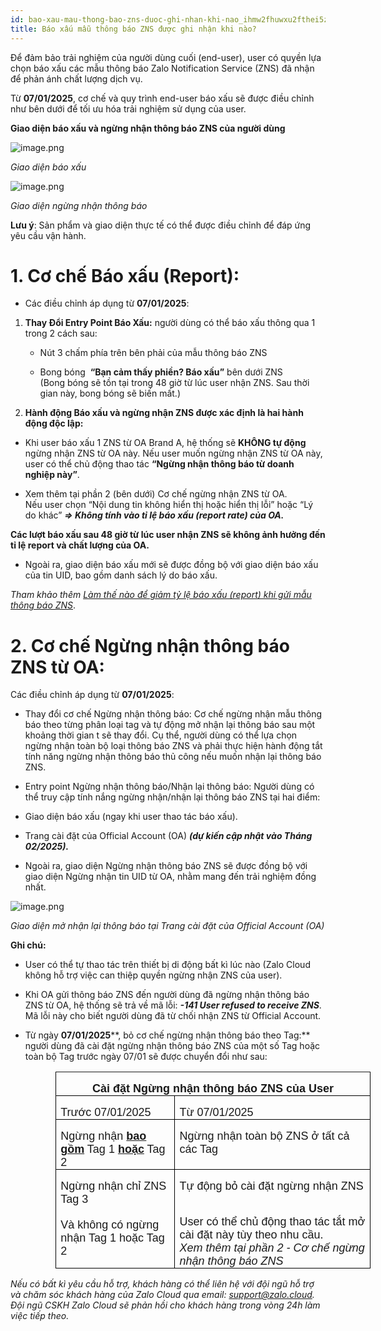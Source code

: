 ```yaml
---
id: bao-xau-mau-thong-bao-zns-duoc-ghi-nhan-khi-nao_ihmw2fhuwxu2fthei5zenufv
title: Báo xấu mẫu thông báo ZNS được ghi nhận khi nào?
---
```

Để đảm bảo trải nghiệm của người dùng cuối (end-user), user có quyền lựa chọn báo xấu các mẫu thông báo Zalo Notification Service (ZNS) đã nhận để phản ánh chất lượng dịch vụ.

Từ **07/01/2025**, cơ chế và quy trình end-user báo xấu sẽ được điều chỉnh như bên dưới để tối ưu hóa trải nghiệm sử dụng của user.

**Giao diện báo xấu và ngừng nhận thông báo ZNS của người dùng**

![image.png](https://content.zalo.cloud/uploads/image_6e833d418e.png)

_Giao diện báo xấu_

![image.png](https://content.zalo.cloud/uploads/image_c6c81903bb.png)

_Giao diện ngừng nhận thông báo_

**Lưu ý**: Sản phẩm và giao diện thực tế có thể được điều chỉnh để đáp ứng yêu cầu vận hành.

**1\. Cơ chế Báo xấu (Report):** 
=================================

*   Các điều chỉnh áp dụng từ **07/01/2025**:
    

1.  **Thay Đổi Entry Point Báo Xấu:** người dùng có thể báo xấu thông qua 1 trong 2 cách sau:
    
    *   Nút 3 chấm phía trên bên phải của mẫu thông báo ZNS
        
    *   Bong bóng  **“Bạn cảm thấy phiền? Báo xấu”** bên dưới ZNS  
        (Bong bóng sẽ tồn tại trong 48 giờ từ lúc user nhận ZNS. Sau thời gian này, bong bóng sẽ biến mất.)
        
2.  **Hành động Báo xấu và ngừng nhận ZNS được xác định là hai hành động độc lập:**
    

*   Khi user báo xấu 1 ZNS từ OA Brand A, hệ thống sẽ **KHÔNG tự động** ngừng nhận ZNS từ OA này. Nếu user muốn ngừng nhận ZNS từ OA này, user có thể chủ động thao tác **“Ngừng nhận thông báo từ doanh nghiệp này”**.
    
*   Xem thêm tại phần 2 (bên dưới) Cơ chế ngừng nhận ZNS từ OA.  
    Nếu user chọn “Nội dung tin không hiển thị hoặc hiển thị lỗi” hoặc “Lý do khác” _**=> Không tính vào tỉ lệ báo xấu (report rate) của OA.**_
    

**Các lượt báo xấu sau 48 giờ từ lúc user nhận ZNS sẽ không ảnh hưởng đến tỉ lệ report và chất lượng của OA.**

*   Ngoài ra, giao diện báo xấu mới sẽ được đồng bộ với giao diện báo xấu của tin UID, bao gồm danh sách lý do báo xấu.
    

_Tham khảo thêm_ [_Làm thế nào để giảm tỷ lệ báo xấu (report) khi gửi mẫu thông báo ZNS_](https://zalo.cloud/blog/lam-the-nao-de-giam-ty-le-bao-xau-report-khi-gui-mau-thong-bao-zns-/j4uvw9eppb98eka4a9).

**2\. Cơ chế Ngừng nhận thông báo ZNS từ OA:** 
===============================================

Các điều chỉnh áp dụng từ **07/01/2025**:

*   Thay đổi cơ chế Ngừng nhận thông báo: Cơ chế ngừng nhận mẫu thông báo theo từng phân loại tag và tự động mở nhận lại thông báo sau một khoảng thời gian t sẽ thay đổi. Cụ thể, người dùng có thể lựa chọn ngừng nhận toàn bộ loại thông báo ZNS và phải thực hiện hành động tắt tính năng ngừng nhận thông báo thủ công nếu muốn nhận lại thông báo ZNS.
    
*   Entry point Ngừng nhận thông báo/Nhận lại thông báo: Người dùng có thể truy cập tính nắng ngừng nhận/nhận lại thông báo ZNS tại hai điểm:
    
*   Giao diện báo xấu (ngay khi user thao tác báo xấu).
    
*   Trang cài đặt của Official Account (OA) _**(dự kiến cập nhật vào Tháng 02/2025).**_
    
*   Ngoài ra, giao diện Ngừng nhận thông báo ZNS sẽ được đồng bộ với giao diện Ngừng nhận tin UID từ OA, nhằm mang đến trải nghiệm đồng nhất.
    

![image.png](https://content.zalo.cloud/uploads/image_bf7b92445c.png)

_Giao diện mở nhận lại thông báo tại Trang cài đặt của Official Account (OA)_

**Ghi chú:**

*   User có thể tự thao tác trên thiết bị di động bất kì lúc nào (Zalo Cloud không hỗ trợ việc can thiệp quyền ngừng nhận ZNS của user).
    
*   Khi OA gửi thông báo ZNS đến người dùng đã ngừng nhận thông báo ZNS từ OA, hệ thống sẽ trả về mã lỗi: _**\-141 User refused to receive ZNS**_. Mã lỗi này cho biết người dùng đã từ chối nhận ZNS từ Official Account.
    
*   Từ ngày **07/01/2025****, bỏ cơ chế ngừng nhận thông báo theo Tag:** người dùng đã cài đặt ngừng nhận thông báo ZNS của một số Tag hoặc toàn bộ Tag trước ngày 07/01 sẽ được chuyển đổi như sau:
    

<table class="ck-table-resized" style="border-collapse:collapse;border-style:none;margin-left:.75in;" border="1" cellspacing="0" cellpadding="0"><colgroup><col style="width:37.82%;"><col style="width:62.18%;"></colgroup><tbody><tr style="height:15.0pt;"><td style="border-color:black;border-width:1.0pt;height:15.0pt;padding:0in 5.4pt;vertical-align:top;width:396.8pt;" colspan="2" width="529"><p style="line-height:normal;margin-bottom:0in;text-align:center;"><span style="font-family:&quot;Aptos&quot;,sans-serif;font-size:18px;"><span lang="VI"><strong>Cài đặt Ngừng nhận thông báo ZNS của User</strong></span></span></p></td></tr><tr style="height:15.0pt;"><td style="border-bottom-style:solid;border-color:black;border-left-style:solid;border-right-style:solid;border-top-style:none;border-width:1.0pt;height:15.0pt;padding:0in 5.4pt;vertical-align:top;width:198.4pt;" width="265"><p style="line-height:normal;margin-bottom:0in;"><span style="font-family:&quot;Aptos&quot;,sans-serif;font-size:18px;"><span lang="VI">Trước 07/01/2025</span></span></p></td><td style="border-bottom:1.0pt solid black;border-left-style:none;border-right:1.0pt solid black;border-top-style:none;height:15.0pt;padding:0in 5.4pt;vertical-align:top;width:198.4pt;" width="265"><p style="line-height:normal;margin-bottom:0in;"><span style="font-family:&quot;Aptos&quot;,sans-serif;font-size:18px;"><span lang="VI">Từ 07/01/2025</span></span></p></td></tr><tr style="height:15.0pt;"><td style="border-bottom-style:solid;border-color:black;border-left-style:solid;border-right-style:solid;border-top-style:none;border-width:1.0pt;height:15.0pt;padding:0in 5.4pt;vertical-align:top;width:198.4pt;" width="265"><p style="line-height:normal;margin-bottom:0in;"><span style="font-family:&quot;Aptos&quot;,sans-serif;font-size:18px;"><span lang="VI">Ngừng nhận <strong><u>bao gồm</u></strong> Tag 1 <strong><u>hoặc</u></strong> Tag 2&nbsp;</span></span></p></td><td style="border-bottom:1.0pt solid black;border-left-style:none;border-right:1.0pt solid black;border-top-style:none;height:15.0pt;padding:0in 5.4pt;vertical-align:top;width:198.4pt;" width="265"><p style="line-height:normal;margin-bottom:0in;"><span style="font-family:&quot;Aptos&quot;,sans-serif;font-size:18px;"><span lang="VI">Ngừng nhận toàn bộ ZNS ở tất cả các Tag</span></span></p></td></tr><tr style="height:15.0pt;"><td style="border-bottom-style:solid;border-color:black;border-left-style:solid;border-right-style:solid;border-top-style:none;border-width:1.0pt;height:15.0pt;padding:0in 5.4pt;vertical-align:top;width:198.4pt;" width="265"><p style="line-height:normal;margin-bottom:0in;"><span style="font-family:&quot;Aptos&quot;,sans-serif;font-size:18px;"><span lang="VI">Ngừng nhận chỉ ZNS Tag 3</span></span><br><br><span style="font-family:&quot;Aptos&quot;,sans-serif;font-size:18px;"><span lang="VI">Và không có ngừng nhận Tag 1 hoặc Tag 2</span></span></p></td><td style="border-bottom:1.0pt solid black;border-left-style:none;border-right:1.0pt solid black;border-top-style:none;height:15.0pt;padding:0in 5.4pt;vertical-align:top;width:198.4pt;" width="265"><p style="line-height:normal;margin-bottom:0in;"><span style="font-family:&quot;Aptos&quot;,sans-serif;font-size:18px;"><span lang="VI">Tự động bỏ cài đặt ngừng nhận ZNS</span></span></p><p style="line-height:normal;margin-bottom:0in;"><br><span style="font-family:&quot;Aptos&quot;,sans-serif;font-size:18px;"><span lang="VI">User có thể chủ động thao tác tắt mở cài đặt này tùy theo nhu cầu.&nbsp;</span></span><br><span style="font-family:&quot;Aptos&quot;,sans-serif;font-size:18px;"><i><span lang="VI">Xem thêm tại phần 2 - Cơ chế ngừng nhận thông báo ZNS</span></i></span></p></td></tr></tbody></table>

_Nếu có bất kì yêu cầu hỗ trợ, khách hàng có thể liên hệ với đội ngũ hỗ trợ và chăm sóc khách hàng của Zalo Cloud qua email:_ [_support@zalo.cloud_](mailto:support@zalo.cloud)_. Đội ngũ CSKH Zalo Cloud sẽ phản hồi cho khách hàng trong vòng 24h làm việc tiếp theo._